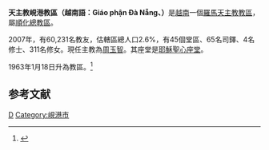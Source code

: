 {{Infobox Roman Catholic diocese
|Roman Catholic Diocese of = 天主教峴港教區
|Latin name of diocese = Dioecesis Danangensis
|image =Nha_Tho_Con_Ga_Da_Nang.JPG
|caption = 耶穌聖心座堂
|location = [[越南|越南]]
|territory = 
|population = 60,231
|rite = 拉丁禮
|patron =
|province = 順化
|established = 1963年
|cathedral = [[耶穌聖心主教座堂_(峴港)|耶穌聖心座堂]] 
|副主教座堂 =
|leadership = 主教
|website =
|教宗 = 
|metropolitan =
|ordinary = 周玉智
|coadjutor bishop =
|emeritus =
}}
'''天主教峴港教區（越南語：Giáo phận Đà Nẵng、{{lang-la|Dioecesis Danangensis}}）'''是[[越南|越南]]一個[[羅馬天主教|羅馬天主教]][[教區|教區]]，屬[[天主教順化總教區|順化總教區]]。

2007年，有60,231名教友，估轄區總人口2.6%，有45個堂區、65名司鐸、4名修士、311名修女。現任主教為[[周玉智|周玉智]]。其座堂是[[耶穌聖心主教座堂_(峴港)|耶穌聖心座堂]]。

1963年1月18日升為教區。<ref name="">{{cite journal
|journal=[[宗座公報|宗座公報]]
|publisher=梵蒂岡出版社
|date=1963年1月18日
|volume=56
|title=Quibusdam a dioecesi Quinhonensi detractis territoriis, nova dioecesis conditur « Danangensis » appellanda.
|page=238
|url=http://www.vatican.va/archive/aas/documents/AAS%2056%20%5B1964%5D%20-%20ocr.pdf
|access-date=2012年2月25日
|archive-date=2019年9月16日
|archive-url=https://web.archive.org/web/20190916201043/http://www.vatican.va/archive/aas/documents/AAS%2056%20%5B1964%5D%20-%20ocr.pdf
|dead-url=no
}}</ref>

==参考文献==
<div class="references-small">
<references></references>
</div>

{{天主教越南教省}}
[[Category:越南天主教教區|D]]
[[Category:峴港市|Category:峴港市]]